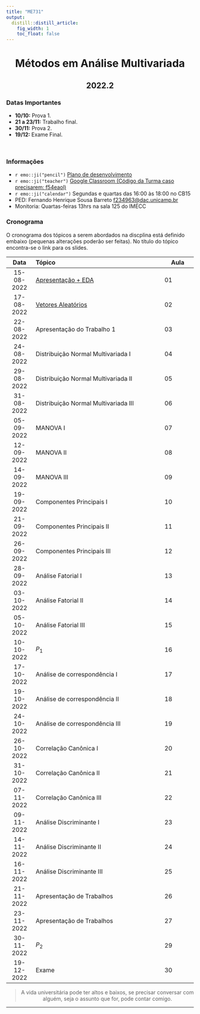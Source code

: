 ```yaml
---
title: "ME731"
output:
  distill::distill_article: 
    fig_width: 1
    toc_float: false  
---
```


<center>

# Métodos em Análise Multivariada

## 2022.2

</center>

### Datas Importantes


- **10/10:** Prova 1.
- **21 a 23/11:** Trabalho final.
- **30/11:** Prova 2.
- **19/12:** Exame Final.

</br>

### Informações 

- `r emo::ji("pencil")` [Plano de desenvolvimento](https://github.com/ctruciosm/ctruciosm.github.io/blob/master/documentos/ME731_Ementa_2022S2.pdf)
- `r emo::ji("teacher")` [Google Classroom  (Código da Turma caso precisarem: f54eaol)](https://classroom.google.com/c/NTM3ODYxMzYyMTIz?cjc=f54eaol)
- `r emo::ji("calendar")` Segundas e quartas das 16:00 às 18:00 no CB15
- PED: Fernando Henrique Sousa Barreto <f234963@dac.unicamp.br> 
- Monitoria: Quartas-feiras 13hrs na sala 125 do IMECC


### **Cronograma**

O cronograma dos tópicos a serem abordados na discplina está definido embaixo (pequenas alterações poderão ser feitas). No título do tópico encontra-se o link para os slides.


| Data  | Tópico                         | Aula |
|:-----:|:-------------------------------|--------|
| 15-08-2022     | [Apresentação + EDA](https://ctruciosm.github.io/ME731/Aula_01)  | 01 | 
| 17-08-2022     | [Vetores Aleatórios](slides/Aula_02.pdf)   | 02 | 
| 22-08-2022     | Apresentação do Trabalho 1  | 03 | 
| 24-08-2022     | Distribuição Normal Multivariada I  | 04 | 
| 29-08-2022     | Distribuição Normal Multivariada II  | 05 | 
| 31-08-2022     | Distribuição Normal Multivariada III  | 06 | 
| 05-09-2022     | MANOVA I  | 07 | 
| 12-09-2022     | MANOVA II  | 08 | 
| 14-09-2022     | MANOVA III   | 09 | 
| 19-09-2022     | Componentes Principais I   | 10 | 
| 21-09-2022     | Componentes Principais II  | 11 | 
| 26-09-2022     | Componentes Principais III  | 12 | 
| 28-09-2022     | Análise Fatorial I   | 13 | 
| 03-10-2022     | Análise Fatorial II   | 14 | 
| 05-10-2022     | Análise Fatorial III  | 15 | 
| 10-10-2022     | $P_1$   | 16 |
| 17-10-2022     | Análise de correspondência I  | 17 | 
| 19-10-2022     | Análise de correspondência II  | 18 | 
| 24-10-2022     | Análise de correspondência III  | 19 | 
| 26-10-2022     | Correlação Canônica I  | 20 | 
| 31-10-2022     | Correlação Canônica II   | 21 | 
| 07-11-2022     | Correlação Canônica III  | 22 | 
| 09-11-2022     | Análise Discriminante I   | 23 | 
| 14-11-2022     | Análise Discriminante II | 24 | 
| 16-11-2022     | Análise Discriminante III   | 25 | 
| 21-11-2022     | Apresentação de Trabalhos  | 26 | 
| 23-11-2022     | Apresentação de Trabalhos  | 27 | 
| 30-11-2022     | $P_2$   | 29 | 
| 19-12-2022     | Exame  | 30 | 

<center>

> A vida universitária pode ter altos e baixos, se precisar conversar com alguém, seja o assunto que for, pode contar comigo. 

</center>



---- 